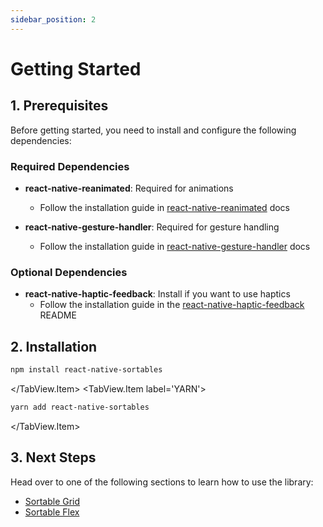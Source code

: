```yaml
---
sidebar_position: 2
---
```


# Getting Started

## 1. Prerequisites

Before getting started, you need to install and configure the following dependencies:

### Required Dependencies

- **react-native-reanimated**: Required for animations

  - Follow the installation guide in [react-native-reanimated](https://docs.swmansion.com/react-native-reanimated/) docs

- **react-native-gesture-handler**: Required for gesture handling
  - Follow the installation guide in [react-native-gesture-handler](https://docs.swmansion.com/react-native-gesture-handler/) docs

### Optional Dependencies

- **react-native-haptic-feedback**: Install if you want to use haptics
  - Follow the installation guide in the [react-native-haptic-feedback](https://github.com/mkuczera/react-native-haptic-feedback) README

## 2. Installation


<TabView>
  <TabView.Item label='NPM'>

```sh
npm install react-native-sortables
```

  </TabView.Item>
  <TabView.Item label='YARN'>

```sh
yarn add react-native-sortables
```

  </TabView.Item>
</TabView>

## 3. Next Steps

Head over to one of the following sections to learn how to use the library:

- [Sortable Grid](./grid/overview)
- [Sortable Flex](./flex/overview)
